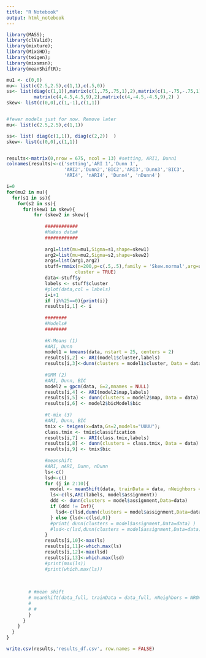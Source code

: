 ```yaml
---
title: "R Notebook"
output: html_notebook
---
```


```r
library(MASS);
library(clValid);
library(mixture);
library(MixGHD);
library(teigen);
library(mixsmsn);
library(meanShiftR);
```


```r
mu1 <- c(0,0)
mu<- list(c(2.5,2.5),c(1,1),c(.5,0))
ss<- list(diag(c(1,1)),matrix(c(1,.75,.75,1),2),matrix(c(1,-.75,-.75,1),2),
          matrix(c(4,4.5,4.5,9),2),matrix(c(4,-4.5,-4.5,9),2) )
skew<- list(c(0,0),c(1,-1),c(1,1))  


#fewer models just for now. Remove later
mu<- list(c(2.5,2.5),c(1,1))

ss<- list( diag(c(1,1)), diag(c(2,2))  )
skew<- list(c(0,0),c(1,1))  


results<-matrix(0,nrow = 675, ncol = 13) #setting, ARI1, Dunn1
colnames(results)<-c('setting','ARI 1','Dunn 1',
                     'ARI2','Dunn2','BIC2','ARI3','Dunn3','BIC3',
                     'ARI4', 'nARI4', 'Dunn4', 'nDunn4')

i=0
for(mu2 in mu){
  for(s1 in ss){
    for(s2 in ss){
      for(skew1 in skew){
          for (skew2 in skew){
              
              ############
              #Makes data#
              ############
              
              arg1=list(mu=mu1,Sigma=s1,shape=skew1)
              arg2=list(mu=mu2,Sigma=s2,shape=skew2)
              args=list(arg1,arg2)
              stuff=rmmix(n=200,p=c(.5,.5),family = 'Skew.normal',arg=args,
                         cluster = TRUE)
              data<-stuff$y
              labels <- stuff$cluster
              #plot(data,col = labels)
              i=i+1
              if (i%%25==0){print(i)}
              results[i,1] <- i 
              
              ########
              #Models#
              ########
              
              #K-Means (1)
              #ARI, Dunn
              model1 = kmeans(data, nstart = 25, centers = 2)
              results[i,2] <- ARI(model1$cluster,labels)
              results[i,3]<-dunn(clusters = model1$cluster, Data = data)
              
              #GMM (2)
              #ARI, Dunn, BIC
              model2 = gpcm(data, G=2,mnames = NULL)
              results[i,4] <- ARI(model2$map,labels)
              results[i,5] <- dunn(clusters = model2$map, Data = data)
              results[i,6] <- model2$bicModel$bic
              
              #t-mix (3)
              #ARI, Dunn, BIC
              tmix <- teigen(x=data,Gs=2,models="UUUU");
              class.tmix <- tmix$classification 
              results[i,7] <- ARI(class.tmix,labels)
              results[i,8] <- dunn(clusters = class.tmix, Data = data)
              results[i,9] <- tmix$bic
              
              #meanshift
              #ARI, nARI, Dunn, nDunn
              ls<-c()
              lsd<-c()
              for (j in 2:10){
                model <- meanShift(data, trainData = data, nNeighbors = j,iterations=25)
                ls<-c(ls,ARI(labels, model$assignment))
                ddd <- dunn(clusters = model$assignment,Data=data)
                if (ddd != Inf){
                  lsd<-c(lsd,dunn(clusters = model$assignment,Data=data))
                } else {lsd<-c(lsd,0)}
                #print( dunn(clusters = model$assignment,Data=data) )
                #lsd<-c(lsd,dunn(clusters = model$assignment,Data=data))
              }
              results[i,10]<-max(ls)
              results[i,11]<-which.max(ls)
              results[i,12]<-max(lsd)
              results[i,13]<-which.max(lsd)
              #print(max(ls))
              #print(which.max(ls))
              
              
              
        # #mean shift
        # meanShift(data_full, trainData = data_full, nNeighbors = NROW(data_full), algorithm = "LINEAR", kernelType = "NORMAL", bandwidth = rep(1, NCOL(data_full)), alpha = 0, iterations = 10, epsilon = 1e-08, epsilonCluster = 1e-04, parameters = NULL)
        # 
        # #
        }
      }
    }
  }
}

write.csv(results,'results_df.csv', row.names = FALSE)

```










